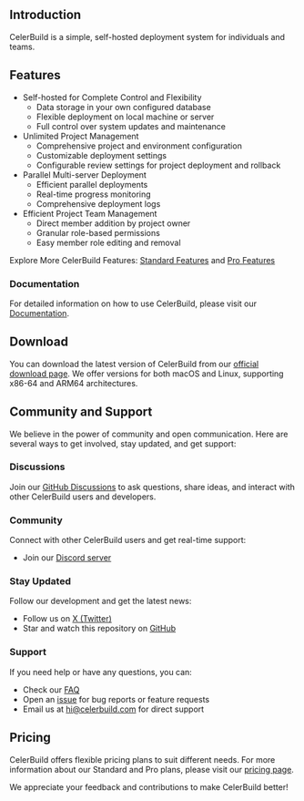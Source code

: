 ## Introduction
CelerBuild is a simple, self-hosted deployment system for individuals and teams.

## Features
* Self-hosted for Complete Control and Flexibility
    - Data storage in your own configured database
    - Flexible deployment on local machine or server
    - Full control over system updates and maintenance
* Unlimited Project Management
    - Comprehensive project and environment configuration
    - Customizable deployment settings
    - Configurable review settings for project deployment and rollback
* Parallel Multi-server Deployment
    - Efficient parallel deployments
    - Real-time progress monitoring
    - Comprehensive deployment logs
* Efficient Project Team Management
    - Direct member addition by project owner
    - Granular role-based permissions
    - Easy member role editing and removal

Explore More CelerBuild Features: [Standard Features](https://celerbuild.com/standard-features) and [Pro Features](https://celerbuild.com/pro-features)

### Documentation
For detailed information on how to use CelerBuild, please visit our [Documentation](https://celerbuild.com/docs/).

## Download
You can download the latest version of CelerBuild from our [official download page](https://celerbuild.com/download). We offer versions for both macOS and Linux, supporting x86-64 and ARM64 architectures.

## Community and Support

We believe in the power of community and open communication. Here are several ways to get involved, stay updated, and get support:

### Discussions
Join our [GitHub Discussions](https://github.com/celerbuild/celerbuild/discussions) to ask questions, share ideas, and interact with other CelerBuild users and developers.

### Community
Connect with other CelerBuild users and get real-time support:
- Join our [Discord server](https://discord.gg/Bf73nbEPDh)

### Stay Updated
Follow our development and get the latest news:
- Follow us on [X (Twitter)](https://x.com/CelerBuild)
- Star and watch this repository on [GitHub](https://github.com/celerbuild/celerbuild)

### Support
If you need help or have any questions, you can:
- Check our [FAQ](https://celerbuild.com/docs/faq)
- Open an [issue](https://github.com/celerbuild/celerbuild/issues) for bug reports or feature requests
- Email us at [hi@celerbuild.com](mailto:hi@celerbuild.com) for direct support

## Pricing
CelerBuild offers flexible pricing plans to suit different needs. For more information about our Standard and Pro plans, please visit our [pricing page](https://celerbuild.com/pricing).

We appreciate your feedback and contributions to make CelerBuild better!
